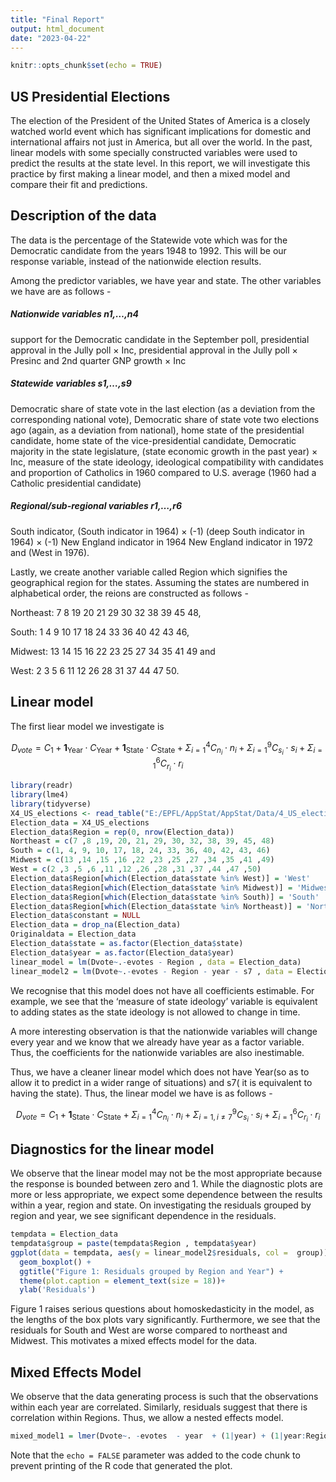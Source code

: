```yaml
---
title: "Final Report"
output: html_document
date: "2023-04-22"
---
```


```r
knitr::opts_chunk$set(echo = TRUE)
```

## US Presidential Elections

The election of the President of the United States of America is a closely watched world event which has significant implications for domestic and international affairs not just in America, but all over the world. In the past, linear models with some specially constructed variables were used to predict the results at the state level. In this report, we will investigate this practice by first making a linear model, and then a mixed model and compare their fit and predictions.

## Description of the data

The data is the percentage of the Statewide vote which was for the Democratic candidate from the years 1948 to 1992. This will be our response variable, instead of the nationwide election results.

Among the predictor variables, we have year and state. The other variables we have are as follows - 

##### Nationwide variables n1,...,n4

support for the Democratic candidate in the September poll, presidential approval in the Jully poll × Inc, presidential approval in the Jully poll × Presinc and 2nd quarter GNP growth ×    Inc

##### Statewide variables s1,...,s9 

Democratic share of state vote in the last election (as a deviation from the corresponding national vote), 
    Democratic share of state vote two elections ago (again, as a deviation from national), 
    home state of the presidential candidate, 
    home state of the vice-presidential candidate,
    Democratic majority in the state legislature,
    (state economic growth in the past year) × Inc,
    measure of the state ideology,
    ideological compatibility with candidates and 
    proportion of Catholics in 1960 compared to U.S. average (1960 had a Catholic presidential candidate)

##### Regional/sub-regional variables r1,...,r6

South indicator, 
(South indicator in 1964) × (-1)
(deep South indicator in 1964) × (-1)
New England indicator in 1964
New England indicator in 1972 and 
(West in 1976).

Lastly, we create another variable called Region which signifies the geographical region for the states. Assuming the states are numbered in alphabetical order, the reions are constructed as follows - 

Northeast: 7 8 19 20 21 29 30 32 38 39 45 48,

South: 1 4 9 10 17 18 24 33 36 40 42 43 46,

Midwest: 13 14 15 16 22 23 25 27 34 35 41 49 and 

West: 2 3 5 6 11 12 26 28 31 37 44 47 50.

## Linear model

The first liear model we investigate is  

$$
D_{vote} = C_1 + \mathbf{1}_{\text{Year}} \cdot C_{\text{Year}} + \mathbf{1}_{\text{State}} \cdot C_{\text{State}} + \Sigma_{i = 1}^4 C_{n_i} \cdot n_i + \Sigma_{i = 1}^9 C_{s_i} \cdot s_i + \Sigma_{i = 1}^6 C_{r_i} \cdot r_i 
$$
```r
library(readr)
library(lme4)
library(tidyverse)
X4_US_elections <- read_table("E:/EPFL/AppStat/AppStat/Data/4_US_elections.txt")
Election_data = X4_US_elections
Election_data$Region = rep(0, nrow(Election_data))
Northeast = c(7 ,8 ,19, 20, 21, 29, 30, 32, 38, 39, 45, 48)
South = c(1, 4, 9, 10, 17, 18, 24, 33, 36, 40, 42, 43, 46)
Midwest = c(13 ,14 ,15 ,16 ,22 ,23 ,25 ,27 ,34 ,35 ,41 ,49)
West = c(2 ,3 ,5 ,6 ,11 ,12 ,26 ,28 ,31 ,37 ,44 ,47 ,50)
Election_data$Region[which(Election_data$state %in% West)] = 'West'
Election_data$Region[which(Election_data$state %in% Midwest)] = 'Midwest'
Election_data$Region[which(Election_data$state %in% South)] = 'South'
Election_data$Region[which(Election_data$state %in% Northeast)] = 'Northeast'
Election_data$constant = NULL
Election_data = drop_na(Election_data)
Originaldata = Election_data
Election_data$state = as.factor(Election_data$state)
Election_data$year = as.factor(Election_data$year)
linear_model = lm(Dvote~.-evotes - Region , data = Election_data)
linear_model2 = lm(Dvote~.-evotes - Region - year - s7 , data = Election_data)
```
We recognise that this model does not have all coefficients estimable. For example, we see that the 'measure of state ideology' variable is equivalent to adding states as the state ideology is not allowed to change in time. 

A more interesting observation is that the nationwide variables will change every year and we know that we already have year as a factor variable. Thus, the coefficients for the nationwide variables are also inestimable.

Thus, we have a cleaner linear model which does not have Year(so as to allow it to predict in a wider range of situations) and s7( it is equivalent to having the state). Thus, the linear model we have is as follows -

$$
D_{vote} = C_1 +  \mathbf{1}_{\text{State}} \cdot C_{\text{State}}  + \Sigma_{i = 1}^4 C_{n_i} \cdot n_i + \Sigma_{i = 1, i \neq 7}^9 C_{s_i} \cdot s_i + \Sigma_{i = 1}^6 C_{r_i} \cdot r_i 
$$

## Diagnostics for the linear model

We observe that the linear model may not be the most appropriate because the response is bounded between zero and 1. While the diagnostic plots are more or less appropriate, we expect some dependence between the results within a year, region and state. On investigating the residuals grouped by region and year, we see significant dependence in the residuals. 

```r
tempdata = Election_data
tempdata$group = paste(tempdata$Region , tempdata$year)
ggplot(data = tempdata, aes(y = linear_model2$residuals, col =  group)) + 
  geom_boxplot() + 
  ggtitle("Figure 1: Residuals grouped by Region and Year") + 
  theme(plot.caption = element_text(size = 18))+
  ylab('Residuals')
```

Figure 1 raises serious questions about homoskedasticity in the model, as the lengths of the box plots vary significantly. Furthermore, we see that   the residuals for South and West are worse compared to northeast and Midwest. This motivates a mixed effects model for the data.

## Mixed Effects Model

We observe that the data generating process is such that the observations within each year are correlated. Similarly, residuals suggest that there is correlation within Regions. Thus, we allow a nested effects model. 


```r
mixed_model1 = lmer(Dvote~. -evotes  - year  + (1|year) + (1|year:Region) , data=Election_data,REML=F)
```

Note that the `echo = FALSE` parameter was added to the code chunk to prevent printing of the R code that generated the plot.
